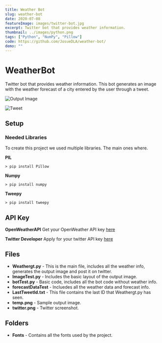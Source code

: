 ---
title: Weather Bot
slug: weather-bot
date: 2020-07-08
featureImage: images/twitter-bot.jpg
excerpt: Twitter bot that provides weather information.
thumbnail: ../images/python.png
tags: ["Python", "NumPy", "Pillow"]
code: https://github.com/JosueDLA/weather-bot/
demo: ""
---

# WeatherBot

Twitter bot that provides weather information. This bot generates an image with the weather forecast of a city entered by the user through a tweet.

![Output Image](images/output-image.png)

![Tweet](images/twitter-screenshot.png)

## Setup

### Needed Libraries

To create this project we used multiple libraries. The main ones where.

**PIL**

```shell
> pip install Pillow
```

**Numpy**

```shell
> pip install numpy
```

**Tweepy**

```shell
> pip install tweepy
```

## API Key

**OpenWeatherAPI**
Get your OpenWeather API key [here](https://openweathermap.org/api)

**Twitter Developer**
Apply for your twitter API key [here](https://developer.twitter.com/en/apply-for-access)

## Files

- **Weathergt.py** - This is the main file, includes all the weather info, generates the output image and post it on twitter.
- **ImageTest.py** - Includes the basic layout of the output image.
- **botTest.py** - Basic code, includes all the bot code without weather info.
- **forecastDataTest** - Incluedes all the weather data and forecast info.
- **LastTweetId.txt** - This file contains the last ID that Weathergt.py has seen.
- **temp.png** - Sample output image.
- **twitter.png** - Twitter screenshot.

## Folders

- **Fonts** - Contains all the fonts used by the project.
